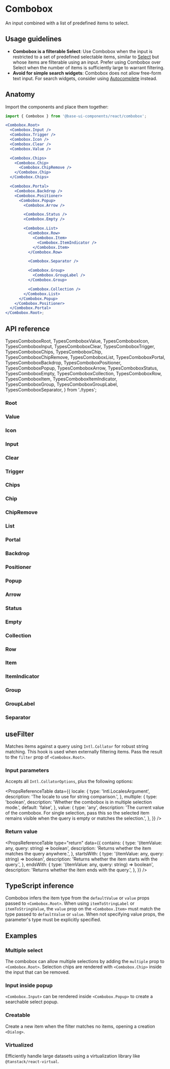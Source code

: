 # Combobox

<Subtitle>An input combined with a list of predefined items to select.</Subtitle>
<Meta
  name="description"
  content="A high-quality, unstyled React combobox component that renders an input combined with a list of predefined items to select."
/>

<Demo path="./demos/hero" />

## Usage guidelines

- **Combobox is a filterable Select**: Use Combobox when the input is restricted to a set of predefined selectable items, similar to [Select](/react/components/select) but whose items are filterable using an input. Prefer using Combobox over Select when the number of items is sufficiently large to warrant filtering.
- **Avoid for simple search widgets**: Combobox does not allow free-form text input. For search widgets, consider using [Autocomplete](/react/components/autocomplete) instead.

## Anatomy

Import the components and place them together:

```jsx title="Anatomy"
import { Combobox } from '@base-ui-components/react/combobox';

<Combobox.Root>
  <Combobox.Input />
  <Combobox.Trigger />
  <Combobox.Icon />
  <Combobox.Clear />
  <Combobox.Value />

  <Combobox.Chips>
    <Combobox.Chip>
      <Combobox.ChipRemove />
    </Combobox.Chip>
  </Combobox.Chips>

  <Combobox.Portal>
    <Combobox.Backdrop />
    <Combobox.Positioner>
      <Combobox.Popup>
        <Combobox.Arrow />

        <Combobox.Status />
        <Combobox.Empty />

        <Combobox.List>
          <Combobox.Row>
            <Combobox.Item>
              <Combobox.ItemIndicator />
            </Combobox.Item>
          </Combobox.Row>

          <Combobox.Separator />

          <Combobox.Group>
            <Combobox.GroupLabel />
          </Combobox.Group>

          <Combobox.Collection />
        </Combobox.List>
      </Combobox.Popup>
    </Combobox.Positioner>
  </Combobox.Portal>
</Combobox.Root>;
```

## API reference

  TypesComboboxRoot,
  TypesComboboxValue,
  TypesComboboxIcon,
  TypesComboboxInput,
  TypesComboboxClear,
  TypesComboboxTrigger,
  TypesComboboxChips,
  TypesComboboxChip,
  TypesComboboxChipRemove,
  TypesComboboxList,
  TypesComboboxPortal,
  TypesComboboxBackdrop,
  TypesComboboxPositioner,
  TypesComboboxPopup,
  TypesComboboxArrow,
  TypesComboboxStatus,
  TypesComboboxEmpty,
  TypesComboboxCollection,
  TypesComboboxRow,
  TypesComboboxItem,
  TypesComboboxItemIndicator,
  TypesComboboxGroup,
  TypesComboboxGroupLabel,
  TypesComboboxSeparator,
} from './types';

### Root

<TypesComboboxRoot />

### Value

<TypesComboboxValue />

### Icon

<TypesComboboxIcon />

### Input

<TypesComboboxInput />

### Clear

<TypesComboboxClear />

### Trigger

<TypesComboboxTrigger />

### Chips

<TypesComboboxChips />

### Chip

<TypesComboboxChip />

### ChipRemove

<TypesComboboxChipRemove />

### List

<TypesComboboxList />

### Portal

<TypesComboboxPortal />

### Backdrop

<TypesComboboxBackdrop />

### Positioner

<TypesComboboxPositioner />

### Popup

<TypesComboboxPopup />

### Arrow

<TypesComboboxArrow />

### Status

<TypesComboboxStatus />

### Empty

<TypesComboboxEmpty />

### Collection

<TypesComboboxCollection />

### Row

<TypesComboboxRow />

### Item

<TypesComboboxItem />

### ItemIndicator

<TypesComboboxItemIndicator />

### Group

<TypesComboboxGroup />

### GroupLabel

<TypesComboboxGroupLabel />

### Separator

<TypesComboboxSeparator />

## useFilter

Matches items against a query using `Intl.Collator` for robust string matching.
This hook is used when externally filtering items.
Pass the result to the `filter` prop of `<Combobox.Root>`.

### Input parameters

Accepts all `Intl.CollatorOptions`, plus the following options:

<PropsReferenceTable
  data={{
    locale: {
      type: 'Intl.LocalesArgument',
      description: 'The locale to use for string comparison.',
    },
    multiple: {
      type: 'boolean',
      description: 'Whether the combobox is in multiple selection mode.',
      default: 'false',
    },
    value: {
      type: 'any',
      description:
        'The current value of the combobox. For single selection, pass this so the selected item remains visible when the query is empty or matches the selection.',
    },
  }}
/>

### Return value

<PropsReferenceTable
  type="return"
  data={{
    contains: {
      type: '(itemValue: any, query: string) => boolean',
      description: 'Returns whether the item matches the query anywhere.',
    },
    startsWith: {
      type: '(itemValue: any, query: string) => boolean',
      description: 'Returns whether the item starts with the query.',
    },
    endsWith: {
      type: '(itemValue: any, query: string) => boolean',
      description: 'Returns whether the item ends with the query.',
    },
  }}
/>

## TypeScript inference

Combobox infers the item type from the `defaultValue` or `value` props passed to `<Combobox.Root>`.
When using `itemToStringLabel` or `itemToStringValue`, the `value` prop on the `<Combobox.Item>` must match the type passed to `defaultValue` or `value`.
When not specifying value props, the parameter's type must be explicitly specified.

## Examples

### Multiple select

The combobox can allow multiple selections by adding the `multiple` prop to `<Combobox.Root>`.
Selection chips are rendered with `<Combobox.Chip>` inside the input that can be removed.

<Demo path="./demos/multiple" compact />

### Input inside popup

`<Combobox.Input>` can be rendered inside `<Combobox.Popup>` to create a searchable select popup.

<Demo path="./demos/input-inside-popup" compact />

### Creatable

Create a new item when the filter matches no items, opening a creation `<Dialog>`.

<Demo path="./demos/creatable" compact />

### Virtualized

Efficiently handle large datasets using a virtualization library like `@tanstack/react-virtual`.

<Demo path="./demos/virtualized" compact />
